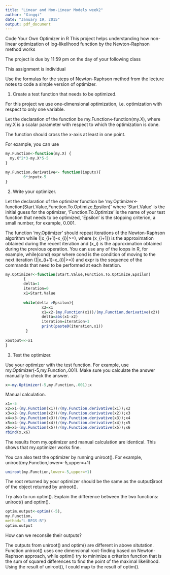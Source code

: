 ```yaml
---
title: "Linear and Non-Linear Models week2"
author: "Xingqi"
date: "January 19, 2015"
output: pdf_document
---
```


Code Your Own Optimizer in R
This project helps understanding how non-linear optimization of log-likelihood function by the Newton-Raphson method works

The project is due by 11:59 pm on the day of your following class

This assignment is individual

Use the formulas for the steps of Newton-Raphson method from the lecture notes to code a simple version of optimizer.

1. Create a test function that needs to be optimized.

For this project we use one-dimensional optimization, i.e. optimization with respect to only one variable.

Let the declaration of the function be my.Function<-function(my.X), where my.X is a scalar parameter with respect to which the optimization is done.

The function should cross the x-axis at least in one point.

For example, you can use

```r
my.Function<-function(my.X) {
  my.X^2*3-my.X*5-5
}

my.Function.derivative<- function(inputx){
        6*inputx-5
}
```

2. Write your optimizer.

Let the declaration of the optimizer function be 'my.Optimizer<-function(Start.Value,Function.To.Optimize,Epsilon)'
where
'Start.Value' is the initial guess for the optimizer,
'Function.To.Optimize' is the name of your test function that needs to be optimized,
'Epsilon' is the stopping criterion, a small number, for example, 0.001.

The function 'my.Optimizer' should repeat iterations of the Newton-Raphson algorithm while \(|x_{i+1}-x_{i}|>=\epsilon\), where \(x_{i+1}\) is the approximation obtained during the recent iteration and \(x_i\) is the approximation obtained during the previous operation.
You can use any of the loops in R, for example, while(cond) expr where cond is the condition of moving to the next iteration (\(|x_{i+1}-x_{i}|>=\epsilon\)) and expr is the sequence of the commands that need to be performed at each iteration.

```r

my.Optimizer<-function(Start.Value,Function.To.Optimize,Epsilon)
        {
        delta=1
        iteration=0
        x1=Start.Value
        
        while(delta >Epsilon){
                x2=x1
                x1=x2-(my.Function(x1))/(my.Function.derivative(x2))
                delta=abs(x1-x2) 
                iteration=iteration+1
                print(paste0(iteration,x1))
         }
        
xoutput<<-x1
}

```




3. Test the optimizer.

Use your optimizer with the test function. For example, use my.Optimizer(-5,my.Function,.001).
Make sure you calculate the answer manually to check the answer.
```r
x<-my.Optimizer(-5,my.Function,.001);x
```

Manual calculation.

```r
x1=-5
x2=x1-(my.Function(x1))/(my.Function.derivative(x1));x2
x3=x2-(my.Function(x2))/(my.Function.derivative(x2));x3
x4=x3-(my.Function(x3))/(my.Function.derivative(x3));x4
x5=x4-(my.Function(x4))/(my.Function.derivative(x4));x5
x6=x5-(my.Function(x5))/(my.Function.derivative(x5));x6
rbind(x,x6)
```

The results from my.optimizer and manual calculation are identical. This shows that my.optimizer works fine.

You can also test the optimizer by running uniroot().
For example, uniroot(my.Function,lower=-5,upper=+1)

```r
uniroot(my.Function,lower=-5,upper=+1)
```


The root returned by your optimizer should be the same as the output$root of the object returned by uniroot().

Try also to run optim(). Explain the difference between the two functions: uniroot() and optim().

```r
optim.output<-optim((-5),
my.Function,
method="L-BFGS-B")
optim.output
```

How can we reconsile their outputs?

The outputs from uniroot() and optim() are different in above situtation. Function uniroot() uses one dimensional root-finding based on Newton-Raphson approach, while optim() try to minimize a criterion function that is the sum of squared differences to find the point of the maximal likelihood. Using the result of uniroot(), I could map to the result of optim().
